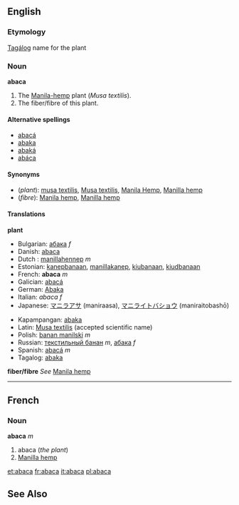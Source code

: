 ==English==
===Etymology===
[[Tagálog]] name for the plant

===Noun=== 
'''abaca'''

#<!--DefA-->The [[Manila hemp|Manila-hemp]] plant (''Musa textilis'').
#<!--DefB-->The fiber/fibre of this plant.

====Alternative spellings====
*[[abacá]]
*[[abaka]]
*[[abaká]]
*[[abáca]]

====Synonyms====
*(''plant''): [[musa textilis]], [[Musa textilis]], [[Manila Hemp]], [[Manilla hemp]]
*(''fibre''): [[Manila hemp]], [[Manilla hemp]]

====Translations====
<!--DefA-->'''plant'''
{{top}}
*Bulgarian: [[абака]] ''f''
*Danish: [[abaca]]
*Dutch : [[manillahennep]] ''m''
*Estonian: [[kanepbanaan]], [[manillakanep]], [[kiubanaan]], [[kiudbanaan]]
*French: '''abaca''' ''m''
*Galician: [[abacá]]
*German: [[Abaka]]
*Italian: ''abaca'' ''f''
*Japanese: [[マニラアサ]] (maniraasa), [[マニライトバショウ]] (maniraitobashō)
{{mid}}
*Kapampangan: [[abaka]]
*Latin: [[Musa textilis]] (accepted scientific name)
*Polish: [[banan manilski]] ''m''
*Russian: [[текстильный банан]] ''m'', [[абака]] ''f'' 
*Spanish: [[abacá]] ''m''
*Tagalog: [[abaka]]
{{bottom}}

<!--DefB-->'''fiber/fibre'''
''See'' [[Manila hemp]]
{{top}}
{{mid}}
{{bottom}}

----

==French==
===Noun===
'''abaca''' ''m''

#<!--DefA-->abaca (''the plant'')
#<!--DefB-->[[Manilla hemp]]

[[et:abaca]]
[[fr:abaca]]
[[it:abaca]]
[[pl:abaca]]

==See Also==
{{Wikisource1911Enc|Abaca}}